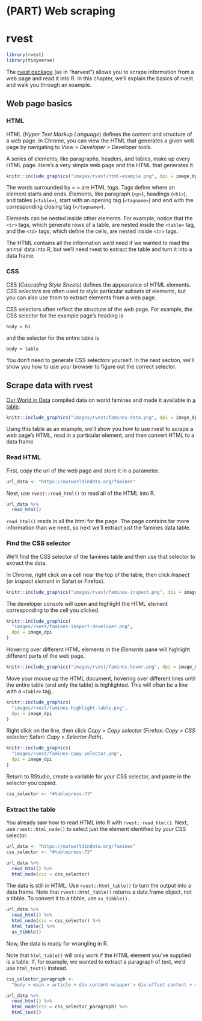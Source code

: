 
# (PART) Web scraping {-} 

# rvest

```r
library(rvest)
library(tidyverse)
```

The [rvest package](https://rvest.tidyverse.org/index.html) (as in "harvest") allows you to scrape information from a web page and read it into R. In this chapter, we'll explain the basics of rvest and walk you through an example. 

## Web page basics

### HTML

HTML (_Hyper Text Markup Language_) defines the content and structure of a web page. In Chrome, you can view the HTML that generates a given web page by navigating to _View_ > _Developer_ > _Developer tools_.

A series of elements, like paragraphs, headers, and tables, make up every HTML page. Here's a very simple web page and the HTML that generates it. 

```r
knitr::include_graphics("images/rvest/html-example.png", dpi = image_dpi)
```

The words surrounded by `< >` are HTML _tags_. Tags define where an element starts and ends. Elements, like paragraph (`<p>`), headings (`<h1>`), and tables (`<table>`), start with an opening tag (`<tagname>`) and end with the corresponding closing tag (`</tagname>`).

Elements can be nested inside other elements. For example, notice that the `<tr>` tags,  which generate rows of a table, are nested inside the `<table>` tag, and the `<td>` tags, which define the cells, are nested inside `<tr>` tags. 

The HTML contains all the information we'd need if we wanted to read the animal data into R, but we'll need rvest to extract the table and turn it into a data frame.

### CSS

CSS (_Cascading Style Sheets_) defines the appearance of HTML elements. _CSS selectors_ are often used to style particular subsets of elements, but you can also use them to extract elements from a web page. 

CSS selectors often reflect the structure of the web page. For example, the CSS selector for the example page's heading is

`body > h1`

and the selector for the entire table is 

`body > table`

You don't need to generate CSS selectors yourself. In the next section, we'll show you how to use your browser to figure out the correct selector.

## Scrape data with rvest

[Our World in Data](https://ourworldindata.org) compiled data on world famines and made it available in [a table](https://ourworldindata.org/famines#the-our-world-in-data-dataset-of-famines). 

```r
knitr::include_graphics("images/rvest/famines-data.png", dpi = image_dpi)
```

Using this table as an example, we'll show you how to use rvest to scrape a web page's HTML, read in a particular element, and then convert HTML to a data frame.

### Read HTML

First, copy the url of the web page and store it in a parameter.

```r
url_data <- "https://ourworldindata.org/famines"
```

Next, use `rvest::read_html()` to read all of the HTML into R.

```r
url_data %>% 
  read_html()
```

`read_html()` reads in all the html for the page. The page contains far more information than we need, so next we'll extract just the famines data table. 

### Find the CSS selector

We'll find the CSS selector of the famines table and then use that selector to extract the data. 

In Chrome, right click on a cell near the top of the table, then click _Inspect_ (or _Inspect element_ in Safari or Firefox).

```r
knitr::include_graphics("images/rvest/famines-inspect.png", dpi = image_dpi)
```

The developer console will open and highlight the HTML element corresponding to the cell you clicked.

```r
knitr::include_graphics(
  "images/rvest/famines-inspect-developer.png", 
  dpi = image_dpi
)
```

Hovering over different HTML elements in the _Elements_ pane will highlight different parts of the web page.

```r
knitr::include_graphics("images/rvest/famines-hover.png", dpi = image_dpi)
```

Move your mouse up the HTML document, hovering over different lines until the entire table (and only the table) is highlighted. This will often be a line with a `<table>` tag.

```r
knitr::include_graphics(
  "images/rvest/famines-highlight-table.png", 
  dpi = image_dpi
)
```

Right click on the line, then click _Copy_ > _Copy selector_ (Firefox: _Copy_ > _CSS selector_; Safari: _Copy_ > _Selector Path_).

```r
knitr::include_graphics(
  "images/rvest/famines-copy-selector.png", 
  dpi = image_dpi
)
```

Return to RStudio, create a variable for your CSS selector, and paste in the selector you copied.

```r
css_selector <- "#tablepress-73"
```

### Extract the table

You already saw how to read HTML into R with `rvest::read_html()`. Next, use `rvest::html_node()` to select just the element identified by your CSS selector. 

```r
url_data <- "https://ourworldindata.org/famines"
css_selector <- "#tablepress-73"

url_data %>% 
  read_html() %>% 
  html_node(css = css_selector) 
```

The data is still in HTML. Use `rvest::html_table()` to turn the output into a data frame. Note that `rvest::html_table()` returns a data.frame object, not a tibble. To convert it to a tibble, use `as_tibble()`.

```r
url_data %>% 
  read_html() %>% 
  html_node(css = css_selector) %>% 
  html_table() %>% 
  as_tibble()
```

Now, the data is ready for wrangling in R.

Note that `html_table()` will only work if the HTML element you've supplied is a table. If, for example, we wanted to extract a paragraph of text, we'd use `html_text()` instead.

```r
css_selector_paragraph <- 
  "body > main > article > div.content-wrapper > div.offset-content > div > div > section:nth-child(1) > div > div:nth-child(1) > p:nth-child(9)"

url_data %>% 
  read_html() %>% 
  html_node(css = css_selector_paragraph) %>% 
  html_text()
```

